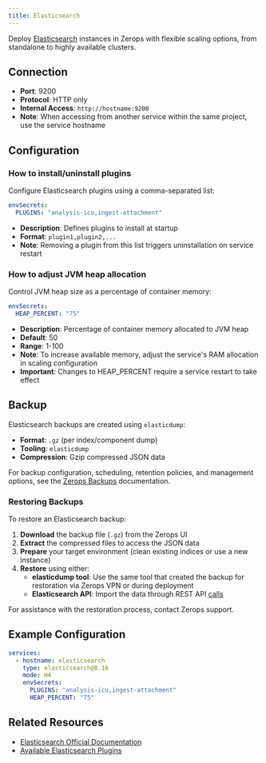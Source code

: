 ```yaml
---
title: Elasticsearch
---
```


Deploy [Elasticsearch](https://www.elastic.co/elasticsearch) instances in Zerops with flexible scaling options, from standalone to highly available clusters.

## Connection

- **Port**: 9200
- **Protocol**: HTTP only
- **Internal Access**: `http://hostname:9200`
- **Note**: When accessing from another service within the same project, use the service hostname <!-- fixme (js) add link to generic DNS page -->

## Configuration

### How to install/uninstall plugins

Configure Elasticsearch plugins using a comma-separated list:

```yaml
envSecrets:
  PLUGINS: "analysis-icu,ingest-attachment"
```

- **Description**: Defines plugins to install at startup
- **Format**: `plugin1,plugin2,...`
- **Note**: Removing a plugin from this list triggers uninstallation on service restart

### How to adjust JVM heap allocation

Control JVM heap size as a percentage of container memory:

```yaml
envSecrets:
  HEAP_PERCENT: "75"
```

- **Description**: Percentage of container memory allocated to JVM heap
- **Default**: 50
- **Range**: 1-100
- **Note**: To increase available memory, adjust the service's RAM allocation in scaling configuration <!-- fixme (js) add link to generic scaling page -->
- **Important**: Changes to HEAP_PERCENT require a service restart to take effect

## Backup

Elasticsearch backups are created using `elasticdump`:

- **Format**: `.gz` (per index/component dump)
- **Tooling**: `elasticdump`
- **Compression**: Gzip compressed JSON data

For backup configuration, scheduling, retention policies, and management options, see the [Zerops Backups](/features/backup) documentation.

### Restoring Backups

To restore an Elasticsearch backup:

1. **Download** the backup file (`.gz`) from the Zerops UI
2. **Extract** the compressed files to access the JSON data
3. **Prepare** your target environment (clean existing indices or use a new instance)
4. **Restore** using either:
   - **elasticdump tool**: Use the same tool that created the backup for restoration via Zerops VPN or during deployment
   - **Elasticsearch API**: Import the data through REST API [calls](https://www.elastic.co/docs/deploy-manage/tools/snapshot-and-restore/restore-snapshot)

For assistance with the restoration process, contact Zerops support.

## Example Configuration

```yaml
services:
  - hostname: elasticsearch
    type: elasticsearch@8.16
    mode: HA
    envSecrets:
      PLUGINS: "analysis-icu,ingest-attachment"
      HEAP_PERCENT: "75"
```

## Related Resources

- [Elasticsearch Official Documentation](https://www.elastic.co/guide/index.html)
- [Available Elasticsearch Plugins](https://www.elastic.co/guide/en/elasticsearch/plugins/current/index.html)